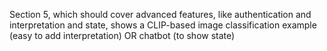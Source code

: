 Section 5, which should cover advanced features, like authentication and interpretation and state, shows a CLIP-based image classification example (easy to add interpretation) OR chatbot (to show state)
